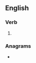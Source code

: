 {{also|reëxtends|re-extends}}
==English==

===Verb===
{{head|en|verb form}}

# {{en-third-person singular of|reextend}}

===Anagrams===
* {{anagrams|en|a=deeenrstx|extenders}}
